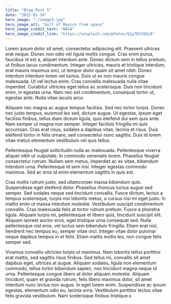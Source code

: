 ```yaml
---
title: "Blog Post 5"
date: "2022-01-14"
hero_image: "./image3.jpg"
hero_image_alt: "Gulf of Mexico from space"
hero_image_credit_text: "NASA"
hero_image_credit_link: "https://unsplash.com/photos/Q1p7bh3SHj8"
---
```


Lorem ipsum dolor sit amet, consectetur adipiscing elit. Praesent ultrices erat neque. Donec non odio vel ligula mollis congue. Cras enim purus, faucibus id est a, aliquet interdum ante. Donec dictum sem in tellus pretium, ut finibus lacus condimentum. Integer ultricies, mauris et tristique interdum, erat mauris maximus orci, ut tempor dolor quam sit amet nibh. Donec interdum interdum lorem vel luctus. Duis ut ex non mauris congue malesuada. Ut vel lectus enim. Cras convallis malesuada nulla vitae imperdiet. Curabitur ultricies eget tellus ac scelerisque. Duis non tincidunt enim, in egestas urna. Nam nec est condimentum, consequat tortor ut, egestas ante. Nulla vitae iaculis arcu.

Aliquam nec magna ac augue tempus facilisis. Sed nec tortor turpis. Donec nec justo tempus, euismod leo sed, dictum augue. Ut egestas, ipsum eget facilisis finibus, tellus diam dictum ligula, quis eleifend dui sem quis ante. Nam semper ut magna non semper. Integer facilisis fringilla mi quis accumsan. Cras erat risus, sodales a dapibus vitae, lacinia et risus. Duis eleifend tortor in felis ornare, sed consectetur nunc sagittis. Duis id lorem vitae metus elementum vestibulum vel quis tellus.

Pellentesque feugiat sollicitudin nulla ac malesuada. Pellentesque viverra aliquet nibh ut vulputate. In commodo venenatis lorem. Phasellus feugiat consectetur rutrum. Nullam sem metus, imperdiet ac ex vitae, bibendum interdum urna. Pellentesque id sem nisl. Integer egestas commodo maximus. Sed ac eros id enim elementum sagittis in quis est.

Cras mollis rutrum justo, sed ullamcorper massa bibendum quis. Suspendisse eget eleifend dolor. Phasellus rhoncus luctus augue sed semper. Sed sodales neque sed tincidunt convallis. Fusce dictum, lectus a tempus scelerisque, turpis nisi lobortis metus, a cursus nisi mi eget justo. In mattis enim ut massa interdum molestie. Vestibulum suscipit condimentum convallis. Cras malesuada felis at tortor rutrum pretium. Fusce a pharetra ligula. Aliquam turpis mi, pellentesque et libero quis, tincidunt suscipit elit. Aliquam laoreet auctor eros, eget tristique urna consequat sed. Nulla pellentesque nisl eros, vel luctus sem bibendum fringilla. Etiam erat nisl, hendrerit nec tempus eu, semper vitae orci. Integer vitae dolor pulvinar neque dapibus tempus in et felis. Etiam mattis mollis leo, non congue felis semper sed.

Vivamus convallis ultricies turpis ut maximus. Nam lobortis tellus porttitor erat mattis, sed sagittis risus finibus. Sed tellus mi, convallis sit amet dapibus eget, ultrices at augue. Aliquam sodales, ligula non elementum commodo, tellus tortor bibendum sapien, non tincidunt magna neque id urna. Pellentesque congue libero at dolor aliquam molestie. Aliquam tincidunt, quam et gravida rutrum, felis libero maximus dolor, sit amet interdum nunc lectus non augue. In eget lorem enim. Suspendisse ac ipsum egestas, elementum odio eu, lacinia urna. Vestibulum porttitor lectus vitae felis gravida vestibulum. Nam scelerisque finibus tristique.s
